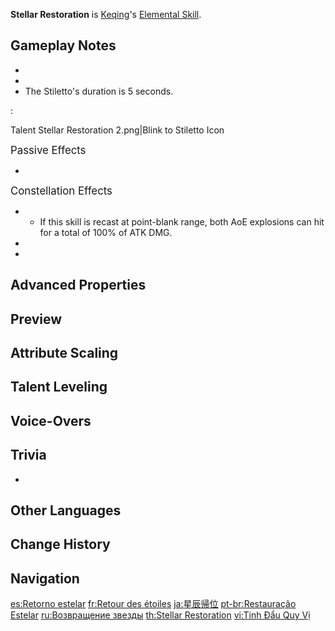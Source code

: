 {{Talent Infobox
|image         = Talent Stellar Restoration.png
|character     = Keqing
|type          = Elemental Skill
|info          = Hurls a Lightning Stiletto that annihilates her opponents like the swift thunder.<br />When the Stiletto hits its target, it deals {{Color|Electro DMG}} to opponents in a small [[AoE]], and places a Stiletto Mark on the spot hit.<br /><br />'''Hold'''<br />Hold to adjust the direction in which the Stiletto shall be thrown.<br />Stilettos thrown by the Hold attack mode can be suspended in mid-air, allowing Keqing to jump to them when using Stellar Restoration a second time.<br /><br />'''Lightning Stiletto'''<br />If Keqing uses Stellar Restoration again or uses a Charged Attack while its duration lasts, it will clear the Stiletto Mark and produce different effects:<br />
*If she uses Stellar Restoration again, she will blink to the location of the Mark and unleash one slashing attack that deals {{Color|AoE Electro DMG}}. When blinking to a Stiletto that was thrown from a Holding attack, Keqing can leap across obstructing terrain.
*If Keqing uses a Charged Attack, she will ignite a series of thundering cuts at the Mark's location, dealing {{Color|AoE Electro DMG}}.
|energyGen     = When hit a least one enemy with the 2nd activation (from the 2nd use or with charged attack), generates 2.5 elemental particles.
|particles     = 2.5
|CD            = 7.5s
|attr1         = Lightning Stiletto DMG
|value1        = 50.4% – 107%
|attr2         = Slashing DMG
|value2        = 168% – 357%
|attr3         = Thunderclap Slash DMG
|value3        = 84.0%×2 – 178.5%×2
|attr4         = Mark Duration
|value4        = 5s
|utility1      = AoE
|scale_att1    = ATK
}}
{{Description|"Humans are like moths, endlessly chasing the flame we call [[Archons|gods]] and [[adepti]]. But this light that I have here is my own."}}
'''Stellar Restoration''' is [[Keqing]]'s [[Elemental Skill]].

==Gameplay Notes==
* {{TalentNote|cooldown|immediate}}
* {{TalentNote|particles|Slashing DMG or Thunderclap Slash DMG|2.5}}
* The Stiletto's duration is 5 seconds.
:<gallery>
Talent Stellar Restoration 2.png|Blink to Stiletto Icon
</gallery>

;<big>Passive Effects</big>
* {{TalentNote|character=Keqing|talent=Stellar Restoration|ascension|1|Thundering Penance}}

;<big>Constellation Effects</big>
* {{TalentNote|constellation|1|Thundering Might}}
** If this skill is recast at point-blank range, both AoE explosions can hit for a total of 100% of ATK DMG.
* {{TalentNote|constellation|5|Beckoning Stars}}
* {{TalentNote|constellation|6|Tenacious Star}}

==Advanced Properties==
{{Advanced Properties
|title   = Lightning Stiletto DMG
|gu      = 1U
|icdtag  = none
|poise   = 50
|impulse = 3

|title2   = Slashing DMG
|gu2      = 2U
|icdtag2  = Elemental Skill
|icdtype2 = 2.5s/3 Hits
|poise2   = 100
|impulse2 = Air, 0, 600

|title3   = Thunderclap Slash DMG
|gu3      = 2U
|icdtag3  = Elemental Skill
|icdtype3 = 2.5s/3 Hits
|poise3   = 50
|impulse3 = 2

|title4   = Extra AoE DMG (C1)
|gu4      = 1U
|icdtag4  = Elemental Skill
|icdtype4 = 2.5s/3 Hits
|poise4   = 50
|impulse4 = 1
}}

==Preview==
{{Preview
|file1    = Stellar Restoration Press Preview
|caption1 = Press

|file2    = Stellar Restoration Hold Preview
|caption2 = Hold

|file3    = Stellar Restoration Press Charged Preview
|caption3 = Thunderclap Slash
}}
{{Clr}}

==Attribute Scaling==
{{Talent Scaling
|talentType=Elemental Skill
|levels=14
|order=lightningstilettodmg,slashingdmg,thunderclapslashdmg,cd
|titles=Lightning Stiletto DMG (%),Slashing DMG (%),Thunderclap Slash DMG (%),CD
|lightningstilettodmg_1=50.40
|lightningstilettodmg_2=54.18
|lightningstilettodmg_3=57.96
|lightningstilettodmg_4=63.00
|lightningstilettodmg_5=66.78
|lightningstilettodmg_6=70.56
|lightningstilettodmg_7=75.60
|lightningstilettodmg_8=80.64
|lightningstilettodmg_9=85.68
|lightningstilettodmg_10=90.72
|lightningstilettodmg_11=95.76
|lightningstilettodmg_12=100.80
|lightningstilettodmg_13=107.10
|lightningstilettodmg_14=113.40

|slashingdmg_1=168.00
|slashingdmg_2=180.60
|slashingdmg_3=193.20
|slashingdmg_4=210.00
|slashingdmg_5=222.60
|slashingdmg_6=235.20
|slashingdmg_7=252.00
|slashingdmg_8=268.80
|slashingdmg_9=285.60
|slashingdmg_10=302.40
|slashingdmg_11=319.20
|slashingdmg_12=336.00
|slashingdmg_13=357.00
|slashingdmg_14=378.00

|thunderclapslashdmg_1=84.00×2
|thunderclapslashdmg_2=90.30×2
|thunderclapslashdmg_3=96.60×2
|thunderclapslashdmg_4=105.00×2
|thunderclapslashdmg_5=111.30×2
|thunderclapslashdmg_6=117.60×2
|thunderclapslashdmg_7=126.00×2
|thunderclapslashdmg_8=134.40×2
|thunderclapslashdmg_9=142.80×2
|thunderclapslashdmg_10=151.20×2
|thunderclapslashdmg_11=159.60×2
|thunderclapslashdmg_12=168.00×2
|thunderclapslashdmg_13=178.50×2
|thunderclapslashdmg_14=189.00×2

|cd=7.5s
}}

==Talent Leveling==
{{Talent Upgrade|Keqing}}

==Voice-Overs==
{{Talent VO}}

==Trivia==
* {{Transclude|Piercing Thunderbolt|Glowing Ornaments|section=1}}

==Other Languages==
{{Other Languages
|en      = Stellar Restoration
|zhs     = 星斗归位
|zhs_rm  = Xīngdǒu Guīwèi
|zht     = 星斗歸位
|zht_rm  = Xīngdǒu Guīwèi
|zh_tl   = Stellar Restoration
|ja      = 星辰帰位
|ja_rm   = Seishin Kii{{Assumed}}
|ja_tl   = Star Homecoming Crown
|ko      = 성신 회귀
|ko_rm   = Seongsin Hoegwi
|ko_tl   = Stellar Return
|es      = Retorno estelar
|es_tl   = Stellar Return
|fr      = Retour des étoiles
|fr_tl   = Return of the Stars
|ru      = Возвращение звезды
|ru_tl   = Return of the Star
|th      = Stellar Restoration
|vi      = Tinh Đẩu Quy Vị
|vi_tl   = 
|de      = Rückkehr der Sterne
|de_tl   = Return of the Stars
|id      = Stellar Restoration
|pt      = Restauração Estelar
|pt_tl   = Stellar Restoration
|tr      = Yıldızların Düzeni
|tr_tl   = 
|it      = Ripristino stellare
|it_tl   = Stellar Recovery
}}

==Change History==
{{Change History|1.0}}

==Navigation==
{{Talent Navbox|Keqing}}

[[es:Retorno estelar]]
[[fr:Retour des étoiles]]
[[ja:星辰帰位]]
[[pt-br:Restauração Estelar]]
[[ru:Возвращение звезды]]
[[th:Stellar Restoration]]
[[vi:Tinh Đẩu Quy Vị]]